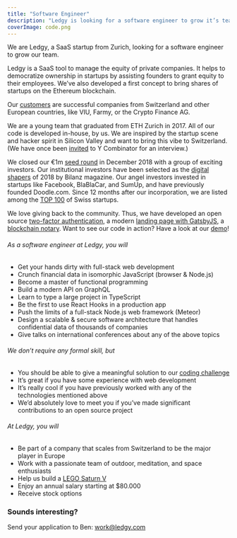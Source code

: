 ```yaml
---
title: "Software Engineer"
description: "Ledgy is looking for a software engineer to grow it’s team. Join us to work on React, Node.js, Flow, and Meteor."
coverImage: code.png
---
```


We are Ledgy, a SaaS startup from Zurich, looking for a software engineer to grow our team.

Ledgy is a SaaS tool to manage the equity of private companies. It helps to democratize ownership in startups by assisting founders to grant equity to their employees. We’ve also developed a first concept to bring shares of startups on the Ethereum blockchain.

Our [customers](/) are successful companies from Switzerland and other European countries, like VIU, Farmy, or the Crypto Finance AG.

We are a young team that graduated from ETH Zurich in 2017. All of our code is developed in-house, by us. We are inspired by the startup scene and hacker spirit in Silicon Valley and want to bring this vibe to Switzerland. (We have once been [invited](https://blog.ledgy.com/our-interview-at-y-combinator-e1131fd89ecc) to Y Combinator for an interview.)

We closed our €1m [seed round](https://www.eu-startups.com/2018/12/ledgy-raises-funding/) in December 2018 with a group of exciting investors. Our institutional investors have been selected as the [digital shapers](https://www.bilanz.ch/people/investors) of 2018 by Bilanz magazine. Our angel investors invested in startups like Facebook, BlaBlaCar, and SumUp, and have previously founded Doodle.com. Since 12 months after our incorporation, we are listed among the [TOP 100](https://www.top100startup.ch/index.cfm?CFID=30662266&CFTOKEN=5d1c365fa7651b6b-C39A8E03-C967-5D24-C2B1A2E98BD73FA6&page=136340&profilesEntry=1) of Swiss startups.

We love giving back to the community. Thus, we have developed an open source [​two-factor authentication​](https://blog.meteor.com/tutorial-two-factor-authentication-with-meteor-and-totp-21d4a2f9ee51), a modern [​landing page with GatsbyJS​](https://github.com/morloy/ledgy.com), a [​blockchain notary​](https://blog.ledgy.com/the-ledgy-blockchain-notary-3fb3dc423aae).
Want to see our code in action? Have a look at our [​demo​](https://demo.ledgy.com/)!

###### As a software engineer at Ledgy, you will
* Get your hands dirty with full-stack web development
* Crunch financial data in isomorphic JavaScript (browser & Node.js)
* Become a master of functional programming
* Build a modern API on GraphQL
* Learn to type a large project in TypeScript
* Be the first to use React Hooks in a production app
* Push the limits of a full-stack Node.js web framework (Meteor)
* Design a scalable & secure software architecture that handles confidential data of thousands of companies
* Give talks on international conferences about any of the above topics

###### We don’t require any formal skill, but
* You should be able to give a meaningful solution to our [​coding challenge​](https://gist.github.com/morloy/40bc8469cef175c7607a437ac37d4110)
* It’s great if you have some experience with web development
* It’s really cool if you have previously worked with any of the technologies mentioned above
* We’d absolutely love to meet you if you’ve made significant contributions to an open source project

###### At Ledgy, you will
* Be part of a company that scales from Switzerland to be the major player in Europe
* Work with a passionate team of outdoor, meditation, and space enthusiasts
* Help us build a [LEGO Saturn V](https://youtu.be/UxtUrloLlm8)
* Enjoy an annual salary starting at $80.000
* Receive stock options

### Sounds interesting?

Send your application to Ben: ​[work@ledgy.com​](mailto:work@ledgy.com)
